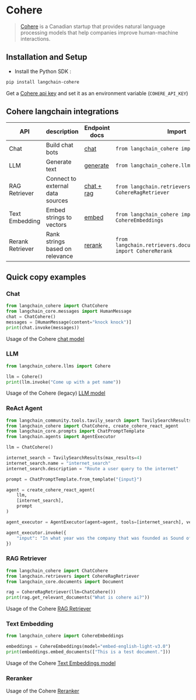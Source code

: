 # Cohere

>[Cohere](https://cohere.ai/about) is a Canadian startup that provides natural language processing models
> that help companies improve human-machine interactions.

## Installation and Setup
- Install the Python SDK :
```bash
pip install langchain-cohere
```

Get a [Cohere api key](https://dashboard.cohere.ai/) and set it as an environment variable (`COHERE_API_KEY`)

## Cohere langchain integrations

|API|description|Endpoint docs|Import|Example usage|
|---|---|---|---|---|
|Chat|Build chat bots|[chat](https://docs.cohere.com/reference/chat)|`from langchain_cohere import ChatCohere`|[cohere.ipynb](/docs/integrations/chat/cohere)|
|LLM|Generate text|[generate](https://docs.cohere.com/reference/generate)|`from langchain_cohere.llms import Cohere`|[cohere.ipynb](/docs/integrations/llms/cohere)|
|RAG Retriever|Connect to external data sources|[chat + rag](https://docs.cohere.com/reference/chat)|`from langchain.retrievers import CohereRagRetriever`|[cohere.ipynb](/docs/integrations/retrievers/cohere)|
|Text Embedding|Embed strings to vectors|[embed](https://docs.cohere.com/reference/embed)|`from langchain_cohere import CohereEmbeddings`|[cohere.ipynb](/docs/integrations/text_embedding/cohere)|
|Rerank Retriever|Rank strings based on relevance|[rerank](https://docs.cohere.com/reference/rerank)|`from langchain.retrievers.document_compressors import CohereRerank`|[cohere.ipynb](/docs/integrations/retrievers/cohere-reranker)|

## Quick copy examples

### Chat

```python
from langchain_cohere import ChatCohere
from langchain_core.messages import HumanMessage
chat = ChatCohere()
messages = [HumanMessage(content="knock knock")]
print(chat.invoke(messages))
```

Usage of the Cohere [chat model](/docs/integrations/chat/cohere)

### LLM


```python
from langchain_cohere.llms import Cohere

llm = Cohere()
print(llm.invoke("Come up with a pet name"))
```

Usage of the Cohere (legacy) [LLM model](/docs/integrations/llms/cohere) 
### ReAct Agent

```python
from langchain_community.tools.tavily_search import TavilySearchResults
from langchain_cohere import ChatCohere, create_cohere_react_agent
from langchain_core.prompts import ChatPromptTemplate
from langchain.agents import AgentExecutor

llm = ChatCohere()

internet_search = TavilySearchResults(max_results=4)
internet_search.name = "internet_search"
internet_search.description = "Route a user query to the internet"

prompt = ChatPromptTemplate.from_template("{input}")

agent = create_cohere_react_agent(
    llm,
    [internet_search],
    prompt
)

agent_executor = AgentExecutor(agent=agent, tools=[internet_search], verbose=True)

agent_executor.invoke({
    "input": "In what year was the company that was founded as Sound of Music added to the S&P 500?",
})
```

### RAG Retriever

```python
from langchain_cohere import ChatCohere
from langchain.retrievers import CohereRagRetriever
from langchain_core.documents import Document

rag = CohereRagRetriever(llm=ChatCohere())
print(rag.get_relevant_documents("What is cohere ai?"))
```

Usage of the Cohere [RAG Retriever](/docs/integrations/retrievers/cohere)

### Text Embedding

```python
from langchain_cohere import CohereEmbeddings

embeddings = CohereEmbeddings(model="embed-english-light-v3.0")
print(embeddings.embed_documents(["This is a test document."]))
```

Usage of the Cohere [Text Embeddings model](/docs/integrations/text_embedding/cohere)

### Reranker

Usage of the Cohere [Reranker](/docs/integrations/retrievers/cohere-reranker)